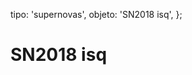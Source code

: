 
  tipo: 'supernovas',
  objeto: 'SN2018 isq',
};

# SN2018 isq

<Imagen
  src="registro/sn2018-isq_20181203_2018isq_20181203_gjcb.jpg"
  fecha="20181203"
/>